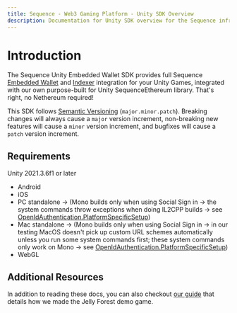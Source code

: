 ```yaml
---
title: Sequence - Web3 Gaming Platform - Unity SDK Overview
description: Documentation for Unity SDK overview for the Sequence infrastructure stack for web3 gaming.
---
```


# Introduction

The Sequence Unity Embedded Wallet SDK provides full Sequence [Embedded Wallet](/solutions/wallets/embedded-wallet/overview) and [Indexer](/api/indexer/overview) integration for your Unity Games, integrated with our own purpose-built for Unity SequenceEthereum library. That's right, no Nethereum required!

This SDK follows [Semantic Versioning](https://semver.org/) (`major.minor.patch`). Breaking changes will always cause a `major` version increment, non-breaking new features will cause a `minor` version increment, and bugfixes will cause a `patch` version increment.

## Requirements
Unity 2021.3.6f1 or later
- Android
- iOS
- PC standalone -> (Mono builds only when using Social Sign in -> the system commands throw exceptions when doing IL2CPP builds -> see [OpenIdAuthentication.PlatformSpecificSetup](https://github.com/0xsequence/sequence-unity/blob/master/Assets/Sequence/SequenceSDK/Authentication/OpenIdAuthenticator.cs#L231))
- Mac standalone -> (Mono builds only when using Social Sign in -> in our testing MacOS doesn't pick up custom URL schemes automatically unless you run some system commands first; these system commands only work on Mono -> see [OpenIdAuthentication.PlatformSpecificSetup](https://github.com/0xsequence/sequence-unity/blob/master/Assets/Sequence/SequenceSDK/Authentication/OpenIdAuthenticator.cs#L231))
- WebGL

## Additional Resources

In addition to reading these docs, you can also checkout [our guide](/guides/unity-guide) that details how we made the Jelly Forest demo game.